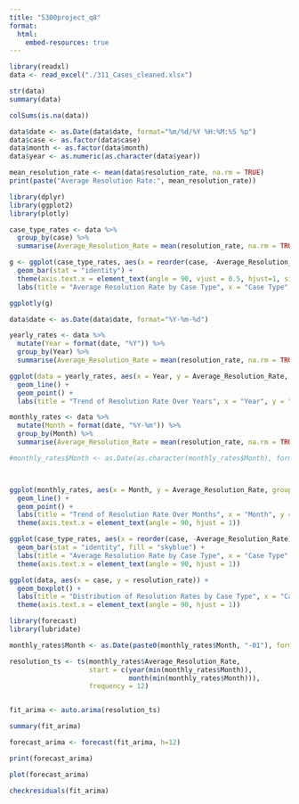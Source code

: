 ```yaml
---
title: "5300project_q8"
format:
  html:
    embed-resources: true
---
```


```r
library(readxl)
data <- read_excel("./311_Cases_cleaned.xlsx")

```

```r
str(data)
summary(data)

```

```r
colSums(is.na(data))
```

```r
data$date <- as.Date(data$date, format="%m/%d/%Y %H:%M:%S %p")
data$case <- as.factor(data$case)
data$month <- as.factor(data$month)
data$year <- as.numeric(as.character(data$year))

```

```r
mean_resolution_rate <- mean(data$resolution_rate, na.rm = TRUE)
print(paste("Average Resolution Rate:", mean_resolution_rate))

```

```r
library(dplyr)
library(ggplot2)
library(plotly)

case_type_rates <- data %>%
  group_by(case) %>%
  summarise(Average_Resolution_Rate = mean(resolution_rate, na.rm = TRUE))

g <- ggplot(case_type_rates, aes(x = reorder(case, -Average_Resolution_Rate), y = Average_Resolution_Rate, fill = case)) +
  geom_bar(stat = "identity") +
  theme(axis.text.x = element_text(angle = 90, vjust = 0.5, hjust=1, size = 3)) +
  labs(title = "Average Resolution Rate by Case Type", x = "Case Type", y = "Average Resolution Rate")

ggplotly(g)

```

```r
data$date <- as.Date(data$date, format="%Y-%m-%d")

yearly_rates <- data %>%
  mutate(Year = format(date, "%Y")) %>%
  group_by(Year) %>%
  summarise(Average_Resolution_Rate = mean(resolution_rate, na.rm = TRUE))

ggplot(data = yearly_rates, aes(x = Year, y = Average_Resolution_Rate, group = 1)) + 
  geom_line() +
  geom_point() + 
  labs(title = "Trend of Resolution Rate Over Years", x = "Year", y = "Average Resolution Rate")


```

```r
monthly_rates <- data %>%
  mutate(Month = format(date, "%Y-%m")) %>%
  group_by(Month) %>%
  summarise(Average_Resolution_Rate = mean(resolution_rate, na.rm = TRUE))

#monthly_rates$Month <- as.Date(as.character(monthly_rates$Month), format="%Y-%m")



ggplot(monthly_rates, aes(x = Month, y = Average_Resolution_Rate, group = 1)) +
  geom_line() + 
  geom_point() +
  labs(title = "Trend of Resolution Rate Over Months", x = "Month", y = "Average Resolution Rate") +
  theme(axis.text.x = element_text(angle = 90, hjust = 1))


```

```r
ggplot(case_type_rates, aes(x = reorder(case, -Average_Resolution_Rate), y = Average_Resolution_Rate)) +
  geom_bar(stat = "identity", fill = "skyblue") +
  labs(title = "Average Resolution Rate by Case Type", x = "Case Type", y = "Average Resolution Rate") +
  theme(axis.text.x = element_text(angle = 90, hjust = 1))

```

```r

ggplot(data, aes(x = case, y = resolution_rate)) +
  geom_boxplot() +
  labs(title = "Distribution of Resolution Rates by Case Type", x = "Case Type", y = "Resolution Rate") +
  theme(axis.text.x = element_text(angle = 90, hjust = 1))

```

```r
library(forecast)
library(lubridate)

monthly_rates$Month <- as.Date(paste0(monthly_rates$Month, "-01"), format="%Y-%m-%d")

resolution_ts <- ts(monthly_rates$Average_Resolution_Rate, 
                    start = c(year(min(monthly_rates$Month)), 
                              month(min(monthly_rates$Month))), 
                    frequency = 12)


fit_arima <- auto.arima(resolution_ts)

summary(fit_arima)

```

```r
forecast_arima <- forecast(fit_arima, h=12)

print(forecast_arima)

plot(forecast_arima)

checkresiduals(fit_arima)

```
